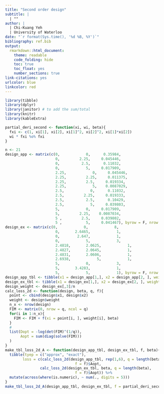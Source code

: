 ```yaml
---
title: "Second order design"
subtitle: | 
  | ""
author: |
  | Chi-Kuang Yeh
  | University of Waterloo
date: "`r format(Sys.time(), '%d %B, %Y')`"
bibliography: ref.bib
output:
  rmarkdown::html_document:
    theme: readable
    code_folding: hide
    toc: true
    toc_float: yes
    number_sections: true
link-citations: yes
urlcolor: blue
linkcolor: red
---
```


<!-- latex macros -->
\newcommand{\btheta}{\boldsymbol{\theta}}
\newcommand{\ep}{\varepsilon}
\newcommand{\E}{\mathbb E}

```r
library(tibble)
library(dplyr)
library(janitor) # to add the sum/total
library(knitr)
library(kableExtra)

partial_deri_second <- function(xi, wi, beta){
  fxi <- c(1, xi[1], xi[2], xi[1]^2, xi[2]^2, xi[1]*xi[2]) 
  wi * fxi %o% fxi
}
```

```r
n <- 21
design_app <- matrix(c(0,            0,      0.35984,
                       0,         2.25,     0.045446,
                       0,          2.5,      0.11032,
                       0,            5,     0.017909,
                       2.25,            0,     0.045446,
                       2.25,         2.25,     0.011375,
                       2.25,         2.5,     0.019334,
                       2.25,            5,    0.0087029, 
                       2.5,            0,      0.11032,
                       2.5,         2.25,     0.019333,
                       2.5,          2.5,      0.10429,
                       2.5,            5,     0.039803,
                       5,            0,     0.017909,
                       5,         2.25,    0.0087034,
                       5 ,         2.5,     0.039802,
                       5 ,           5,     0.041467), byrow = F, nrow = 3)
design_ex <- matrix(c(0,            0,            8,
                       0,       2.6465,            1,
                       0,        2.647,            1,
                       0,            5,            3,
                       2.4818,       2.0625,            1,
                       2.4827,       2.0645,            1,
                       2.4831,       2.0606,            1,
                       2.6938,            5,            1,
                       5,            0,            3,
                       5,       3.4283,            1,
                       5,            5,            1), byrow = F, nrow = 3)
design_app_tbl <- tibble(x1 = design_app[1,], x2 = design_app[2, ], weight = design_app[3,])
design_ex_tbl <- tibble(x1 = design_ex[1,], x2 = design_ex[2, ], weight = design_ex[3,]/n)
design_weight <- design_ex[,3]/n
calc_loss_2d <- function(design, beta, q, f){
  point <- cbind(design$x1, design$x2)
  weight <- design$weight
  n_x <- nrow(design) 
  FIM <- matrix(0, nrow = q, ncol = q)
  for(i in 1:n_x){
    FIM <- FIM + f(xi = point[i, ], weight[i], beta)
  }
  # 
  list(Dopt = -log(det(FIM)^(1/q)),
       Aopt = sum(diag(solve(FIM)))
  )
}
make_tbl_loss_2d_A <- function(design_app_tbl, design_ex_tbl, f, beta){
  tibble(tyep = c("approx", "exact"),
        loss = c(calc_loss_2d(design_app_tbl, rep(1,6), q = length(beta),
                                f = f)$Aopt, 
                calc_loss_2d(design_ex_tbl, beta, q = length(beta),
                                f = f)$Aopt)) %>% 
  mutate(across(where(is.numeric), ~ num(., digits = 5)))
}
make_tbl_loss_2d_A(design_app_tbl, design_ex_tbl, f = partial_deri_second, rep(1,6))
```

